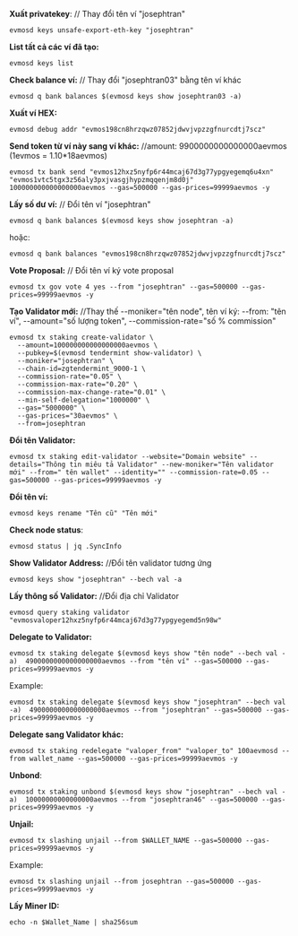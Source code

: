 **Xuất privatekey**: // Thay đổi tên ví "josephtran"
```
evmosd keys unsafe-export-eth-key "josephtran"
```
**List tất cả các ví đã tạo:**
```
evmosd keys list
```

**Check balance ví:** // Thay đổi "josephtran03" bằng tên ví khác
```
evmosd q bank balances $(evmosd keys show josephtran03 -a)
```

**Xuất ví HEX:**
```
evmosd debug addr "evmos198cn8hrzqwz07852jdwvjvpzzgfnurcdtj7scz"  
```

**Send token từ ví này sang ví khác:** //amount: 9900000000000000aevmos (1evmos = 1.10*18aevmos)
```
evmosd tx bank send "evmos12hxz5nyfp6r44mcaj67d3g77ypgyegemq6u4xn" "evmos1vtc5tgx3z56aly3pxjvasgjhypzmqqenjm8d0j" 100000000000000000aevmos --gas=500000 --gas-prices=99999aevmos -y
```
**Lấy số dư ví:** // Đổi tên ví "josephtran"
```
evmosd q bank balances $(evmosd keys show josephtran -a)
```
hoặc:
```
evmosd q bank balances "evmos198cn8hrzqwz07852jdwvjvpzzgfnurcdtj7scz" 
```

**Vote Proposal:** // Đổi tên ví ký vote proposal
```
evmosd tx gov vote 4 yes --from "josephtran" --gas=500000 --gas-prices=99999aevmos -y 
```

**Tạo Validator mới:** //Thay thế --moniker="tên node", tên ví ký: --from: "tên ví", --amount="số lượng token", --commission-rate="số % commission"
```
evmosd tx staking create-validator \
  --amount=100000000000000000aevmos \
  --pubkey=$(evmosd tendermint show-validator) \
  --moniker="josephtran" \
  --chain-id=zgtendermint_9000-1 \
  --commission-rate="0.05" \
  --commission-max-rate="0.20" \
  --commission-max-change-rate="0.01" \
  --min-self-delegation="1000000" \
  --gas="5000000" \
  --gas-prices="30aevmos" \
  --from=josephtran
```

**Đổi tên Validator:**
```
evmosd tx staking edit-validator --website="Domain website" --details="Thông tin miêu tả Validator" --new-moniker="Tên validator mới" --from=" tên wallet" --identity="" --commission-rate=0.05 --gas=500000 --gas-prices=99999aevmos -y
```

**Đổi tên ví:**
```
evmosd keys rename "Tên cũ" "Tên mới"
```

**Check node status**:
```
evmosd status | jq .SyncInfo 
```

**Show Validator Address:** //Đổi tên validator tương ứng
```
evmosd keys show "josephtran" --bech val -a
```

**Lấy thông số Validator:** //Đổi địa chỉ Validator
```
evmosd query staking validator "evmosvaloper12hxz5nyfp6r44mcaj67d3g77ypgyegemd5n98w"
```



**Delegate to Validator:** 

```
evmosd tx staking delegate $(evmosd keys show "tên node" --bech val -a)  4900000000000000000aevmos --from "tên ví" --gas=500000 --gas-prices=99999aevmos -y
```
Example:
```
evmosd tx staking delegate $(evmosd keys show "josephtran" --bech val -a)  4900000000000000000aevmos --from "josephtran" --gas=500000 --gas-prices=99999aevmos -y
```

**Delegate sang Validator khác:** 
```
evmosd tx staking redelegate "valoper_from" "valoper_to" 100aevmosd --from wallet_name --gas=500000 --gas-prices=99999aevmos -y
```

**Unbond**:
```
evmosd tx staking unbond $(evmosd keys show "josephtran" --bech val -a)  10000000000000000aevmos --from "josephtran46" --gas=500000 --gas-prices=99999aevmos -y
```

**Unjail:**
```
evmosd tx slashing unjail --from $WALLET_NAME --gas=500000 --gas-prices=99999aevmos -y
```
Example:
```
evmosd tx slashing unjail --from josephtran --gas=500000 --gas-prices=99999aevmos -y
```

**Lấy Miner ID:**
```
echo -n $Wallet_Name | sha256sum
```
